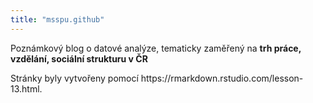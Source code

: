 ---
title: "msspu.github"
---

Poznámkový blog o datové analýze, tematicky zaměřený na **trh práce, vzdělání, sociální strukturu v ČR**


Stránky byly vytvořeny pomocí  https://rmarkdown.rstudio.com/lesson-13.html.

